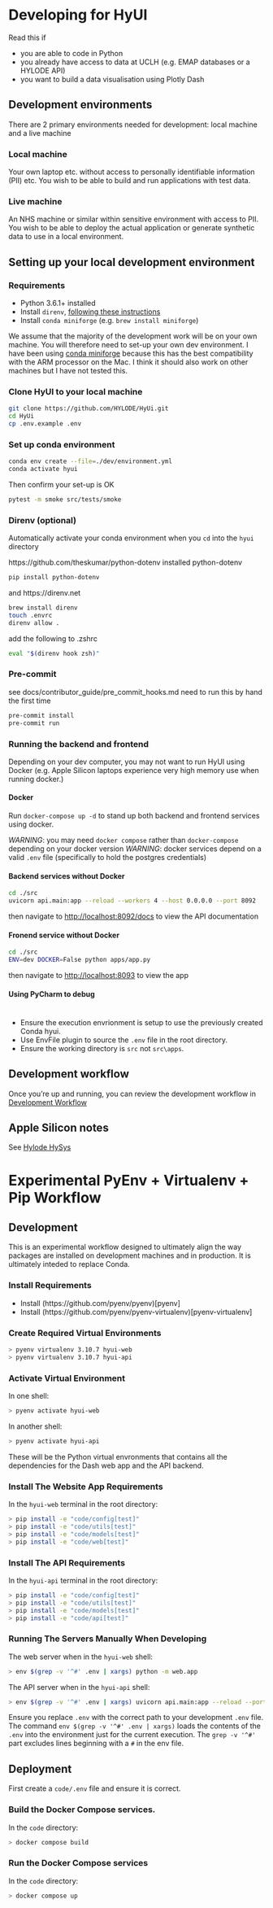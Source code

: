 # Developing for HyUI

Read this if

- you are able to code in Python
- you already have access to data at UCLH (e.g. EMAP databases or a HYLODE API)
- you want to build a data visualisation using Plotly Dash

## Development environments

There are 2 primary environments needed for development: local machine and a live machine

### Local machine

Your own laptop etc. without access to personally identifiable information (PII) etc.
You wish to be able to build and run applications with test data.

### Live machine

An NHS machine or similar within sensitive environment with access to PII.
You wish to be able to deploy the actual application or generate synthetic data to use in a local environment.

## Setting up your local development environment

### Requirements

- Python 3.6.1+ installed
- Install `direnv`, [following these instructions](loading_environment_variables.md#installing-direnv)
- Install `conda miniforge` (e.g. `brew install miniforge`)

:::{.callout-note}
We assume that the majority of the development work will be on your own machine. You will therefore need to set-up your own dev environment. I have been using [conda miniforge](https://github.com/conda-forge/miniforge) because this has the best compatibility with the ARM processor on the Mac. I think it should also work on other machines but I have not tested this.
:::

### Clone HyUI to your local machine

```sh
git clone https://github.com/HYLODE/HyUi.git
cd HyUi
cp .env.example .env
```

### Set up conda environment

```sh
conda env create --file=./dev/environment.yml
conda activate hyui
```

Then confirm your set-up is OK

```sh
pytest -m smoke src/tests/smoke
```

### Direnv (optional)

Automatically activate your conda environment when you `cd` into the `hyui` directory

https://github.com/theskumar/python-dotenv
installed python-dotenv
```bash
pip install python-dotenv
```

and https://direnv.net

```bash
brew install direnv
touch .envrc
direnv allow .
```

add the following to .zshrc
```bash
eval "$(direnv hook zsh)"
```

### Pre-commit
see docs/contributor_guide/pre_commit_hooks.md
need to run this by hand the first time
```sh
pre-commit install
pre-commit run
```

### Running the backend and frontend

Depending on your dev computer, you may not want to run HyUI using Docker (e.g. Apple Silicon laptops experience very high memory use when running docker.)

#### Docker

Run `docker-compose up -d` to stand up both backend and frontend services using docker.

*WARNING*: you may need `docker compose` rather than `docker-compose` depending on your docker version
*WARNING*: docker services depend on a valid `.env` file (specifically to hold the postgres credentials)

#### Backend services without Docker

```sh
cd ./src
uvicorn api.main:app --reload --workers 4 --host 0.0.0.0 --port 8092
```

then navigate to [http://localhost:8092/docs](http://localhost:8092/docs) to view the API documentation

#### Fronend service without Docker

```sh
cd ./src
ENV=dev DOCKER=False python apps/app.py
```

then navigate to [http://localhost:8093](http://localhost:8093) to view the app

#### Using PyCharm to debug
#
- Ensure the execution envrionment is setup to use the previously created Conda hyui.
- Use EnvFile plugin to source the `.env` file in the root directory.
- Ensure the working directory is `src` not `src\apps`.

## Development workflow

Once you're up and running, you can review the development workflow in [Development Workflow](dev-workflow.md)

## Apple Silicon notes

See [Hylode HySys](https://github.com/HYLODE/HySys/tree/dev/hylode#5-development)


# Experimental PyEnv + Virtualenv + Pip Workflow

## Development


This is an experimental workflow designed to ultimately align the way packages are installed on development machines and in production. It is ultimately inteded to replace Conda.

### Install Requirements

- Install (https://github.com/pyenv/pyenv)[pyenv]
- Install (https://github.com/pyenv/pyenv-virtualenv)[pyenv-virtualenv]

### Create Required Virtual Environments

```sh
> pyenv virtualenv 3.10.7 hyui-web
> pyenv virtualenv 3.10.7 hyui-api
```

### Activate Virtual Environment

In one shell:

```sh
> pyenv activate hyui-web
```

In another shell:
```sh
> pyenv activate hyui-api
```

These will be the Python virtual envronments that contains all the dependencies for the Dash web app and the API backend.

### Install The Website App Requirements

In the `hyui-web` terminal in the root directory:

```sh
> pip install -e "code/config[test]"
> pip install -e "code/utils[test]"
> pip install -e "code/models[test]"
> pip install -e "code/web[test]"
```

### Install The API Requirements
In the `hyui-api` terminal in the root directory:

```sh
> pip install -e "code/config[test]"
> pip install -e "code/utils[test]"
> pip install -e "code/models[test]"
> pip install -e "code/api[test]"
```

### Running The Servers Manually When Developing

The web server when in the `hyui-web` shell:

```sh
> env $(grep -v '^#' .env | xargs) python -m web.app
```

The API server when in the `hyui-api` shell:

```sh
> env $(grep -v '^#' .env | xargs) uvicorn api.main:app --reload --port 8092
```

Ensure you replace `.env` with the correct path to your development `.env` file. The command `env $(grep -v '^#' .env | xargs)` loads the contents of the `.env` into the environment just for the current execution. The `grep -v '^#'` part excludes lines beginning with a `#` in the env file.

## Deployment

First create a `code/.env` file and ensure it is correct.

### Build the Docker Compose services.

In the `code` directory:

```sh
> docker compose build
```

### Run the Docker Compose services

In the `code` directory:

```sh
> docker compose up
```
